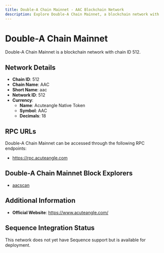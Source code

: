 ```yaml
--- 
title: Double-A Chain Mainnet - AAC Blockchain Network
description: Explore Double-A Chain Mainnet, a blockchain network with chain ID 512. Learn about its native currency, Acuteangle Native Token, and how to interact with the network.
---
```


# Double-A Chain Mainnet

Double-A Chain Mainnet is a blockchain network with chain ID 512.

## Network Details

- **Chain ID**: 512
- **Chain Name**: AAC
- **Short Name**: aac
- **Network ID**: 512
- **Currency**: 
  - **Name**: Acuteangle Native Token
  - **Symbol**: AAC
  - **Decimals**: 18

## RPC URLs

Double-A Chain Mainnet can be accessed through the following RPC endpoints:

- https://rpc.acuteangle.com

## Double-A Chain Mainnet Block Explorers

- [aacscan](https://scan.acuteangle.com)

## Additional Information

- **Official Website**: https://www.acuteangle.com/

## Sequence Integration Status

This network does not yet have Sequence support but is available for deployment.
